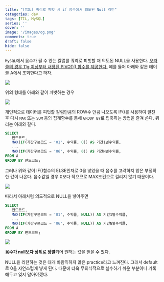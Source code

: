 ```yaml
---
title: "[TIL] 쿼리로 피벗 시 if 함수에서 의도된 Null 리턴"
categories: dev
tags: [TIL, MySQL]
series: ''
cover: ''
image: '/images/og.png'
comments: true
draft: false
hide: false
---
```



`MySQL`에서 음수가 될 수 있는 칼럼를 쿼리로 피벗할 때 의도된 NULL을 사용한다. [오라클의 경우 11g 이상부터 내장된 PIVOT() 함수를 제공한다.](https://www.oracle.com/technical-resources/articles/database/sql-11g-pivot.html)
예를 들어 아래와 같은 테이블 A에서 조회한다고 하자.

<Image src="https://velog.velcdn.com/images/aryumka/post/cde0baa0-dccc-410e-9111-72094800f25b/image.png" />

위의 형태를 아래와 같이 피벗하는 경우

<Image src="https://velog.velcdn.com/images/aryumka/post/12217603-9856-445a-95ac-565b54c277e9/image.png" />

개인적으로 데이터를 피벗할 칼럼만큼의 ROW수 만큼 나오도록 IF()를 사용하여 펼친 후 다시 `MAX` 또는 `SUM` 등의 집계함수를 통해 `GROUP BY`로 압축하는 방법을 즐겨 쓴다. 
쿼리는 아래와 같다.
```sql
SELECT 
   펀드코드,
   MAX(IF(기간구분코드 = '01', 수익률, 0)) AS 기간1별수익률,
   ...
   MAX(IF(기간구분코드 = '06', 수익률, 0)) AS 기간N별수익률,
FROM A
GROUP BY 펀드코드;
```
그러나 위와 같이 IF()함수의 ELSE인자로 0을 넣었을 때 음수를 고려하지 않은 부정확한 값이 나온다. 음수값일 경우 0보다 작으므로 MAX조건으로 걸리지 않기 때문이다.

<Image src="https://velog.velcdn.com/images/aryumka/post/530e0979-f392-419b-8d0f-5ad0739f0f73/image.png" />

따라서 아래처럼 의도적으로 NULL을 넣어주면
```sql
SELECT 
   펀드코드,
   MAX(IF(기간구분코드 = '01', 수익률, NULL)) AS 기간1별수익률,
   ...
   MAX(IF(기간구분코드 = '06', 수익률, NULL)) AS 기간N별수익률,
FROM A
GROUP BY 펀드코드;
```

<Image src="https://velog.velcdn.com/images/aryumka/post/35bdb3fa-06e2-4642-ba74-2cc6a4ca1ea2/image.png" />

**음수가 null보다 상위로 정렬**되어 원하는 값을 얻을 수 있다.

NULL을 리턴하는 것은 대개 바람직하지 않은 practice라고 느껴진다. 그래서 default로 0을 자연스럽게 넣게 된다.
때문에 더욱 무의식적으로 실수하기 쉬운 부분이니 기록해두고 잊지 말아야겠다.